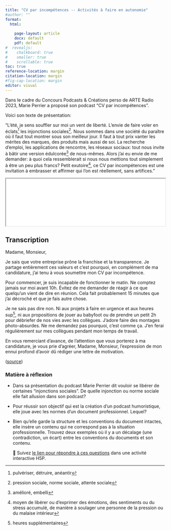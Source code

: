 ```yaml
---
title: "CV par incompétences -- Activités à faire en autonomie"
#author: ""
format: 
  html: 
    
    page-layout: article
    docx: default
    pdf: default
#  revealjs: 
#    chalkboard: true
#    smaller: true
#    scrollable: true
toc: true
reference-location: margin
citation-location: margin
#fig-cap-location: margin
editor: visual
---
```


Dans le cadre du Concours Podcasts & Créations perso de ARTE Radio 2023, Marie Perrier a proposé son podcast "CV par incompétences".

Voici son texte de présentation:

"L'été, je sens souffler sur moi un vent de liberté. L'envie de faire voler en éclats[^1] les injonctions sociales[^2]. Nous sommes dans une société du paraître où il faut tout montrer sous son meilleur jour. Il faut à tout prix vanter les mérites des marques, des produits mais aussi de soi. La recherche d'emploi, les applications de rencontre, les réseaux sociaux: tout nous invite à bâtir une version édulcorée[^3] de nous-mêmes. Alors j'ai eu envie de me demander: à quoi cela ressemblerait si nous nous mettions tout simplement à être un peu plus francs? Petit exutoire[^4], ce CV par incompétences est une invitation à embrasser et affirmer qui l'on est réellement, sans artifices."

[^1]: pulvériser, détruire, anéantir

[^2]: pression sociale, norme sociale, attente sociale

[^3]: amélioré, embelli

[^4]: moyen de libérer ou d'exprimer des émotions, des sentiments ou du stress accumulé, de manière à soulager une personne de la pression ou du malaise intérieur

```{=html}
<iframe width="100%" src="cv-incompetence.mp3" title="CV par incompétences"></iframe>
```
## Transcription

Madame, Monsieur,

Je sais que votre entreprise prône la franchise et la transparence. Je partage entièrement ces valeurs et c'est pourquoi, en complément de ma candidature, j'ai tenu à vous soumettre mon CV par incompétence.

Pour commencer, je suis incapable de fonctionner le matin. Ne comptez jamais sur moi avant 10h. Évitez de me demander de réagir à ce que quelqu'un vient de dire en réunion. Cela fait probablement 15 minutes que j'ai décroché et que je fais autre chose.

Je ne sais pas dire non. Ni aux projets à faire en urgence et aux heures sup[^5], ni aux propositions de jouer au babyfoot ou de prendre un petit 2h pour débriefer de nos vies avec les collègues. J'adore faire des montages photo-absurdes. Ne me demandez pas pourquoi, c'est comme ça. J'en ferai régulièrement sur mes collègues pendant mon temps de travail.

[^5]: heures supplémentaires

En vous remerciant d'avance, de l'attention que vous porterez à ma candidature, je vous prie d'agréer, Madame, Monsieur, l'expression de mon ennui profond d'avoir dû rédiger une lettre de motivation.

([source](https://audioblog.arteradio.com/blog/203804/podcast/211051/cv-par-incompetences))

::: {.callout-note appearance="simple" icon="false"}
### Matière à réflexion

-   Dans sa présentation du podcast Marie Perrier dit vouloir se libérer de certaines "injonctions sociales". De quelle injonction ou norme sociale elle fait allusion dans son podcast?

-   Pour réussir son objectif qui est la création d'un podcast humoristique, elle joue avec les normes d'un document professionnel. Lequel?

-   Bien qu'elle garde la structure et les conventions du document intactes, elle insère un contenu qui ne correspond pas à la situation professionnelle. Trouvez deux exemples où il y a un décalage (une contradiction, un écart) entre les conventions du documents et son contenu.

    🔗 Suivez [le lien pour répondre à ces questions](https://canvas.its.virginia.edu/courses/104170/assignments/465636) dans une activité interactive H5P.
:::
